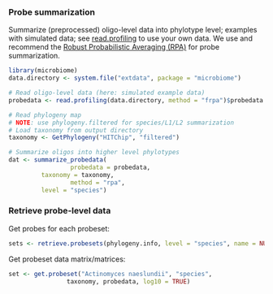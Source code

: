 ### Probe summarization

Summarize (preprocessed) oligo-level data into phylotype level; examples with simulated data; see [read.profiling](reading) to use your own data. We use and recommend the [Robust Probabilistic Averaging (RPA)](https://github.com/antagomir/RPA/wiki) for probe summarization. <!--Preprocessing of HITChip data is based on RPA [`r citep(citation("RPA"))`; `r citep("10.1109/TCBB.2009.38")`]-->

```r
library(microbiome)
data.directory <- system.file("extdata", package = "microbiome")

# Read oligo-level data (here: simulated example data)
probedata <- read.profiling(data.directory, method = "frpa")$probedata

# Read phylogeny map
# NOTE: use phylogeny.filtered for species/L1/L2 summarization
# Load taxonomy from output directory
taxonomy <- GetPhylogeny("HITChip", "filtered")

# Summarize oligos into higher level phylotypes
dat <- summarize_probedata(
                 probedata = probedata,
		 taxonomy = taxonomy, 
                 method = "rpa",
		 level = "species")
```


### Retrieve probe-level data

Get probes for each probeset:

```r
sets <- retrieve.probesets(phylogeny.info, level = "species", name = NULL)
```


Get probeset data matrix/matrices:

```r
set <- get.probeset("Actinomyces naeslundii", "species",
       		    taxonomy, probedata, log10 = TRUE)
```





